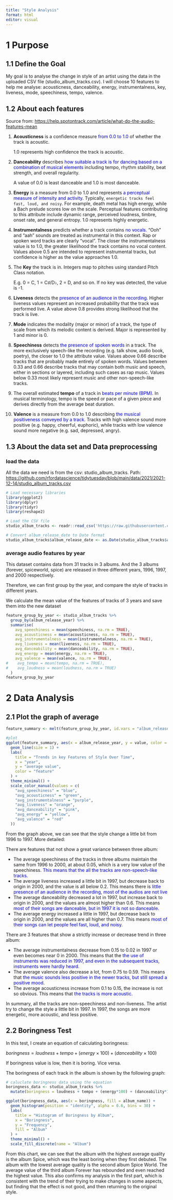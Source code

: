 ```yaml
---
title: "Style Analysis"
format: html
editor: visual
---
```


# 1 Purpose

## 1.1 Define the Goal

My goal is to analyse the change in style of an artist using the data in the uploaded CSV file (studio_album_tracks.csv). I will choose 10 features to help me analyse: acousticness, danceability, energy, instrumentalness, key, liveness, mode, speechiness, tempo, valence.

## 1.2 About each features

Source from: <https://help.spotontrack.com/article/what-do-the-audio-features-mean>

1.  **Acousticness** is a confidence measure [from 0.0 to 1.0]{style="color:blue;"} of whether the track is acoustic.

    1.0 represents high confidence the track is acoustic.

2.  **Danceability** describes [how suitable a track is for dancing based on a combination of musical elements]{style="color:blue;"} including tempo, rhythm stability, beat strength, and overall regularity.

    A value of 0.0 is least danceable and 1.0 is most danceable.

3.  **Energy** is a measure from 0.0 to 1.0 and represents [a perceptual measure of intensity and activity]{style="color:blue;"}. Typically, `energetic tracks feel fast, loud, and noisy`. For example, death metal has high energy, while a Bach prelude scores low on the scale. Perceptual features contributing to this attribute include dynamic range, perceived loudness, timbre, onset rate, and general entropy. 1.0 represents highly energetic.

4.  **Instrumentalness** predicts whether a track contains [no vocals]{style="color:blue;"}. "Ooh" and "aah" sounds are treated as instrumental in this context. Rap or spoken word tracks are clearly "vocal". The closer the instrumentalness value is to 1.0, the greater likelihood the track contains no vocal content. Values above 0.5 are intended to represent instrumental tracks, but confidence is higher as the value approaches 1.0.

5.  The **Key** the track is in. Integers map to pitches using standard Pitch Class notation.

    E.g. 0 = C, 1 = C♯/D♭, 2 = D, and so on. If no key was detected, the value is -1.

6.  **Liveness** detects the [presence of an audience in the recording]{style="color:blue;"}. Higher liveness values represent an increased probability that the track was performed live. A value above 0.8 provides strong likelihood that the track is live.

7.  **Mode** indicates the modality (major or minor) of a track, the type of scale from which its melodic content is derived. Major is represented by 1 and minor is 0.

8.  **Speechiness** detects [the presence of spoken words]{style="color:blue;"} in a track. The more exclusively speech-like the recording (e.g. talk show, audio book, poetry), the closer to 1.0 the attribute value. Values above 0.66 describe tracks that are probably made entirely of spoken words. Values between 0.33 and 0.66 describe tracks that may contain both music and speech, either in sections or layered, including such cases as rap music. Values below 0.33 most likely represent music and other non-speech-like tracks.

9.  The overall estimated **tempo** of a track in [beats per minute (BPM)]{style="color:blue;"}. In musical terminology, tempo is the speed or pace of a given piece and derives directly from the average beat duration.

10. **Valence** is a measure from 0.0 to 1.0 describing [the musical positiveness conveyed by a track]{style="color:blue;"}. Tracks with high valence sound more positive (e.g. happy, cheerful, euphoric), while tracks with low valence sound more negative (e.g. sad, depressed, angry).

## 1.3 About the data set and Data preprocessing

### load the data

All the data we need is from the csv: studio_album_tracks. Path: <https://github.com/rfordatascience/tidytuesday/blob/main/data/2021/2021-12-14/studio_album_tracks.csv>

```r
# Load necessary libraries
library(ggplot2)
library(dplyr)
library(tidyr)
library(reshape2)

# Load the CSV file
studio_album_tracks <- readr::read_csv('https://raw.githubusercontent.com/rfordatascience/tidytuesday/master/data/2021/2021-12-14/studio_album_tracks.csv')

# Convert album_release_date to Date format
studio_album_tracks$album_release_date <- as.Date(studio_album_tracks$album_release_date, format = "%Y-%m-%d")
```

### average audio features by year

This dataset contains data from 31 tracks in 3 albums. And the 3 albums (forever, spiceworld, spice) are released in three different years, 1996, 1997, and 2000 respectively.

Therefore, we can first group by the year, and compare the style of tracks in different years.

We calculate the mean value of the features of tracks of 3 years and save them into the new dataset

```r
feature_group_by_year <- studio_album_tracks %>%
  group_by(album_release_year) %>%
  summarise(
    avg_speechiness = mean(speechiness, na.rm = TRUE),
    avg_acousticness = mean(acousticness, na.rm = TRUE),
    avg_instrumentalness = mean(instrumentalness, na.rm = TRUE),
    avg_liveness = mean(liveness, na.rm = TRUE),
    avg_danceability = mean(danceability, na.rm = TRUE),
    avg_energy = mean(energy, na.rm = TRUE),
    avg_valence = mean(valence, na.rm = TRUE),
#    avg_tempo = mean(tempo, na.rm = TRUE),
#    avg_loudness = mean(loudness, na.rm = TRUE)
  )
feature_group_by_year
```

# 2 Data Analysis

## 2.1 Plot the graph of average

```r
feature_summary <- melt(feature_group_by_year, id.vars = "album_release_year")

#plot
ggplot(feature_summary, aes(x = album_release_year, y = value, color = variable)) + 
  geom_line(size = 1) +
  labs(
    title = "Trends in key Features of Style Over Time",
    x = "year",
    y = "average value",
    color = "feature"
  ) + 
  theme_minimal() +
  scale_color_manual(values = c(
    "avg_speechiness" = "blue",
    "avg_acousticness" = "green",
    "avg_instrumentalness" = "purple",
    "avg_liveness" = "orange",
    "avg_danceability" = "pink",
    "avg_energy" = "yellow",
    "avg_valence" = "red"
  ))
```

From the graph above, we can see that the style change a little bit from 1996 to 1997. More detailed:

There are features that not show a great variance between three album:

-   The average speechiness of the tracks in three albums maintain the same from 1996 to 2000, at about 0.05, which is a very low value of the speechiness. [This means that the all the tracks are non-speech-like tracks.]{style="color:blue;"}
-   The average liveness increased a little bit in 1997, but decrease back to origin in 2000, and the value is all below 0.2. This means there is [little presence of an audience in the recording, most of the audios are not live]{style="color:blue;"}
-   The average danceability decreased a lot in 1997, but increase back to origin in 2000, and the values are almost higher than 0.6. This means [most of their songs are danceable, but in 1997 it is not so danceable.]{style="color:blue;"}
-   The average energy increased a little in 1997, but decrease back to origin in 2000, and the values are all higher than 0.7. This means [most of their songs can let people feel fast, loud, and noisy.]{style="color:blue;"}

There are 3 features that show a strictly increase or decrease trend in three album:

-   The average instrumentalness decrease from 0.15 to 0.02 in 1997 or even becomes near 0 in 2000. This means that the [the use of instruments was reduced in 1997, and even in the subsequent tracks, instruments were hardly heard.]{style="color:blue;"}
-   The average valence also decrease a lot, from 0.75 to 0.59. This means that [the music sounds less positive in the newer tracks, but still spread a positive mood.]{style="color:blue;"}
-   The average acousticness increase from 0.1 to 0.15, the increase is not so obvious. This means that [the tracks is more acoustic.]{style="color:blue;"}

In summary, all the tracks are non-speechiness and non-liveness. The artist try to change the style a little bit in 1997. In 1997, the songs are more energetic, more acoustic, and less positive.

## 2.2 Boringness Test

In this test, I create an equation of calculating boringness:

$boringness = loudness + tempo + (energy\times100) + (danceability\times100)$

If boringness value is low, then it is boring. Vice versa.

The boringness of each track in the album is shown by the following graph:

```r
# caluclate boringness data using the equation
boringness_data <- studio_album_tracks %>%
  mutate(boringness = loudness + tempo + (energy*100) + (danceability*100))

ggplot(boringness_data, aes(x = boringness, fill = album_name)) +
  geom_histogram(position = "identity", alpha = 0.6, bins = 30) +
  labs(
    title = "Histogram of Boringness by Album",
    x = "Boringness",
    y = "Frequency",
    fill = "Album"
  ) +
  theme_minimal() +
  scale_fill_discrete(name = "Album")
```

From this chart, we can see that the album with the highest average quality is the album Spice, which was the least boring when they first debuted. The album with the lowest average quality is the second album Spice World. The average value of the third album Forever has rebounded and even reached the highest value. This also confirms my analysis in the first part, which is consistent with the trend of their trying to make changes in some aspects, but finding that the effect is not good, and then returning to the original style.
